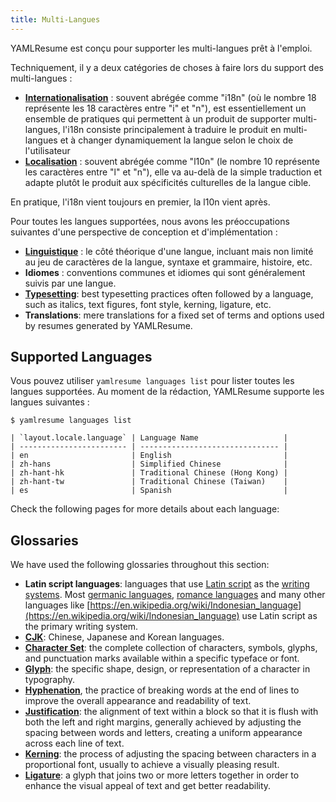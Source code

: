 ```yaml
---
title: Multi-Langues
---
```


YAMLResume est conçu pour supporter les multi-langues prêt à l'emploi.

Techniquement, il y a deux catégories de choses à faire lors du support des multi-langues :

- **[Internationalisation](https://phrase.com/blog/posts/internationalization-vs-localization/#what-is-internationalization-i18n)** :
  souvent abrégée comme "i18n" (où le nombre 18 représente les 18 caractères
  entre "i" et "n"), est essentiellement un ensemble de pratiques qui permettent à un produit
  de supporter multi-langues, l'i18n consiste principalement à traduire le produit en
  multi-langues et à changer dynamiquement la langue selon le choix de l'utilisateur
- **[Localisation](https://phrase.com/blog/posts/internationalization-vs-localization/#what-is-localization-l10n)** :
  souvent abrégée comme "l10n" (le nombre 10 représente les caractères entre
  "l" et "n"), elle va au-delà de la simple traduction et adapte plutôt le produit
  aux spécificités culturelles de la langue cible.

En pratique, l'i18n vient toujours en premier, la l10n vient après.

Pour toutes les langues supportées, nous avons les préoccupations suivantes d'une perspective de conception et
d'implémentation :

- **[Linguistique](https://en.wikipedia.org/wiki/Linguistics)** : le côté théorique
  d'une langue, incluant mais non limité au jeu de caractères de la langue,
  syntaxe et grammaire, histoire, etc.
- **Idiomes** : conventions communes et idiomes qui sont généralement suivis par une
  langue.
- **[Typesetting](https://en.wikipedia.org/wiki/Typesetting)**: best typesetting
  practices often followed by a language, such as italics, text figures, font
  style, kerning, ligature, etc.
- **Translations**: mere translations for a fixed set of terms and
  options used by resumes generated by YAMLResume.

## Supported Languages

Vous pouvez utiliser `yamlresume languages list` pour lister toutes les langues supportées. Au
moment de la rédaction, YAMLResume supporte les langues suivantes :

```console
$ yamlresume languages list

| `layout.locale.language` | Language Name                   |
| ------------------------ | ------------------------------- |
| en                       | English                         |
| zh-hans                  | Simplified Chinese              |
| zh-hant-hk               | Traditional Chinese (Hong Kong) |
| zh-hant-tw               | Traditional Chinese (Taiwan)    |
| es                       | Spanish                         |
```

Check the following pages for more details about each language:

<Cards>
  <Card
    title="English"
    href="/content/multi-languages/english"
    description="English is the default language for YAMLResume when you create a new resume."
  />
  <Card
    title="Chinese"
    href="/content/multi-languages/chinese"
    description="Simplified Chinese and Traditional Chinese (Hong Kong and Taiwan) are supported."
  />
  <Card
    title="Norwegian"
    href="/content/multi-languages/norwegian"
    description="Norwegian is a North Germanic language spoken primarily in Norway."
  />
  <Card
    title="Spanish"
    href="/content/multi-languages/spanish"
    description="Spanish also uses Latin script as the primary writing system."
  />
</Cards>

## Glossaries

We have used the following glossaries throughout this section:

- **Latin script languages**: languages that use
  [Latin script](https://en.wikipedia.org/wiki/Latin_script) as the [writing
  systems](https://en.wikipedia.org/wiki/Writing_system). Most [germanic
  languages](https://en.wikipedia.org/wiki/Germanic_languages), [romance
  languages](https://en.wikipedia.org/wiki/Romance_languages) and many other
  languages like
  [https://en.wikipedia.org/wiki/Indonesian_language](https://en.wikipedia.org/wiki/Indonesian_language)
  use Latin script as the primary writing system.
- **[CJK](https://en.wikipedia.org/wiki/CJK_characters)**: Chinese, Japanese and
  Korean languages.
- **[Character Set](https://www.creatopy.com/blog/what-is-a-character-set/)**:
  the complete collection of characters, symbols, glyphs, and punctuation marks
  available within a specific typeface or font.
- **[Glyph](https://en.wikipedia.org/wiki/Glyph)**: the specific shape, design,
  or representation of a character in typography.
- **[Hyphenation](https://en.wikipedia.org/wiki/Syllabification)**, the practice
  of breaking words at the end of lines to improve the overall appearance and
  readability of text.
- **[Justification](https://en.wikipedia.org/wiki/Typographic_alignment#Justified)**:
  the alignment of text within a block so that it is flush with both the left
  and right margins, generally achieved by adjusting the spacing between words
  and letters, creating a uniform appearance across each line of text.
- **[Kerning](https://en.wikipedia.org/wiki/Kerning)**: the process of adjusting
  the spacing between characters in a proportional font, usually to achieve a
  visually pleasing result.
- **[Ligature](<https://en.wikipedia.org/wiki/Ligature_(writing)>)**: a glyph
  that joins two or more letters together in order to enhance the visual appeal
  of text and get better readability.
